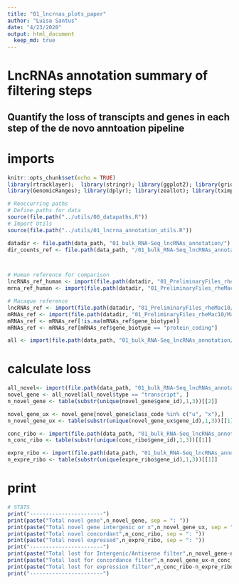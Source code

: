 ```yaml
---
title: "01_lncrnas_plots_paper"
author: "Luisa Santus"
date: "4/23/2020"
output: html_document
  keep_md: true
---
```


# LncRNAs annotation summary of filtering steps 
## Quantify the loss of transcipts and genes in each step of the de novo anntoation pipeline

# imports 
```r
knitr::opts_chunk$set(echo = TRUE)
library(rtracklayer);  library(stringr); library(ggplot2); library(grid); library(gridExtra); library(RColorBrewer); library(readr); library(matrixStats)
library(GenomicRanges); library(dplyr); library(zeallot); library(tximport); library(ggpubr); library(plyr)

# Reoccurring paths
# Define paths for data
source(file.path("../utils/00_datapaths.R"))
# Import Utils
source(file.path("../utils/01_lncrna_annotation_utils.R"))

datadir <- file.path(data_path, "01_bulk_RNA-Seq_lncRNAs_annotation/")
dir_counts_ref <- file.path(data_path, "/01_bulk_RNA-Seq_lncRNAs_annotation/04_quantification/")



# Human reference for comparison
lncRNAs_ref_human <- import(file.path(datadir, "01_PreliminaryFiles_rheMac10/Homo_sapiens.GRCh38.100_known_lncrna.gtf"))
mrna_ref_human <- import(file.path(datadir, "01_PreliminaryFiles_rheMac10/Homo_sapiens.GRCh38.100_known_proteincoding.gtf"))

# Macaque reference
lncRNAs_ref <- import(file.path(datadir, "01_PreliminaryFiles_rheMac10/Macaca_mulatta.Mmul_10.100_known_lncrna.gtf"))
mRNAs_ref <- import(file.path(datadir, "01_PreliminaryFiles_rheMac10/Macaca_mulatta.Mmul_10.100_known_proteincoding.gtf"))
mRNAs_ref <- mRNAs_ref[!is.na(mRNAs_ref$gene_biotype)]
mRNAs_ref <- mRNAs_ref[mRNAs_ref$gene_biotype == "protein_coding"]

all <- import(file.path(data_path, "01_bulk_RNA-Seq_lncRNAs_annotation/03_novel_lncRNAs_list/rheMac10_EBOV_and_novel_genenames.gtf"))
```

# calculate loss
```r
all_novel<- import(file.path(data_path, "01_bulk_RNA-Seq_lncRNAs_annotation/02_RNA-Seq_ribodepl/04_stringtie_gffcompare/merged.annotated.gtf"))
novel_gene <- all_novel[all_novel$type == "transcript", ]
n_novel_gene <- table(substr(unique(novel_gene$gene_id),1,3))[[2]]

novel_gene_ux <- novel_gene[novel_gene$class_code %in% c("u", "x"),]
n_novel_gene_ux <- table(substr(unique(novel_gene_ux$gene_id),1,3))[[1]]

conc_ribo <- import(file.path(data_path, "01_bulk_RNA-Seq_lncRNAs_annotation/03_novel_lncRNAs_list/00_prefilter_candidates/prefilter_candidates.gtf"))
n_conc_ribo <- table(substr(unique(conc_ribo$gene_id),1,3))[[1]]

expre_ribo <- import(file.path(data_path, "01_bulk_RNA-Seq_lncRNAs_annotation/03_novel_lncRNAs_list/02_novel_expressed/candidates.gtf"))
n_expre_ribo <- table(substr(unique(expre_ribo$gene_id),1,3))[[1]]
```

# print
```r
# STATS 
print("-----------------------")
print(paste("Total novel gene",n_novel_gene, sep = ": "))
print(paste("Total novel gene intergenic or x",n_novel_gene_ux, sep = ": "))
print(paste("Total novel concordant",n_conc_ribo, sep = ": "))
print(paste("Total novel expressed",n_expre_ribo, sep = ": "))
print("-----------------------")
print(paste("Total lost for Intergenic/Antisense filter",n_novel_gene-n_novel_gene_ux , sep= ": "))
print(paste("Total lost for concordance filter",n_novel_gene_ux-n_conc_ribo , sep= ": "))
print(paste("Total lost for expression filter",n_conc_ribo-n_expre_ribo , sep= ": "))
print("-----------------------")

```

